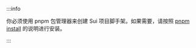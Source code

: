 :::info

你必须使用 pnpm 包管理器来创建 Sui 项目脚手架。如果需要，请按照 [pnpm install](https://pnpm.io/installation) 的说明进行安装。

:::
